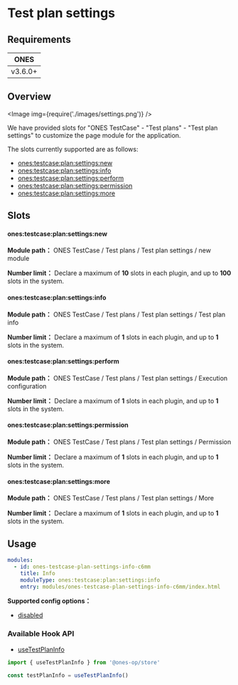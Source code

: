 # Test plan settings

## Requirements

|  ONES   |
| :-----: |
| v3.6.0+ |

## Overview

<Image img={require('./images/settings.png')} />

We have provided slots for "ONES TestCase" - "Test plans" - "Test plan settings" to customize the page module for the application.

The slots currently supported are as follows:

- [ones:testcase:plan:settings:new](#onestestcaseplansettingsnew)
- [ones:testcase:plan:settings:info](#onestestcaseplansettingsinfo)
- [ones:testcase:plan:settings:perform](#onestestcaseplansettingsperform)
- [ones:testcase:plan:settings:permission](#onestestcaseplansettingspermission)
- [ones:testcase:plan:settings:more](#onestestcaseplansettingsmore)

## Slots

#### ones:testcase:plan:settings:new

**Module path：** ONES TestCase / Test plans / Test plan settings / new module

**Number limit：** Declare a maximum of **10** slots in each plugin, and up to **100** slots in the system.

#### ones:testcase:plan:settings:info

**Module path：** ONES TestCase / Test plans / Test plan settings / Test plan info

**Number limit：** Declare a maximum of **1** slots in each plugin, and up to **1** slots in the system.

#### ones:testcase:plan:settings:perform

**Module path：** ONES TestCase / Test plans / Test plan settings / Execution configuration

**Number limit：** Declare a maximum of **1** slots in each plugin, and up to **1** slots in the system.

#### ones:testcase:plan:settings:permission

**Module path：** ONES TestCase / Test plans / Test plan settings / Permission

**Number limit：** Declare a maximum of **1** slots in each plugin, and up to **1** slots in the system.

#### ones:testcase:plan:settings:more

**Module path：** ONES TestCase / Test plans / Test plan settings / More

**Number limit：** Declare a maximum of **1** slots in each plugin, and up to **1** slots in the system.

## Usage

```yaml
modules:
  - id: ones-testcase-plan-settings-info-c6mm
    title: Info
    moduleType: ones:testcase:plan:settings:info
    entry: modules/ones-testcase-plan-settings-info-c6mm/index.html
```

**Supported config options：**

- [disabled](../../../../../../../reference/config/plugin.yaml#disabled)

### Available Hook API

- [useTestPlanInfo](../../../../../../../reference/packages/store/store.md#useTestPlanInfo)

```ts
import { useTestPlanInfo } from '@ones-op/store'

const testPlanInfo = useTestPlanInfo()
```
